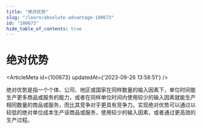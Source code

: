 ```yaml
---
title: "绝对优势"
slug: "/learn/absolute-advantage-100673"
id: "100673"
hide_table_of_contents: true
---
```



# 绝对优势

<ArticleMeta id={100673} updatedAt={'2023-09-26 13:58:51'} />
<div className='border-solid border-b border-t-0 my-4 border-[var(--ifm-color-gray-300)]' />

绝对优势是指一个个体、公司、地区或国家在同样数量的输入因素下，单位时间能生产更多商品或服务的能力，或者在同样单位时间内使用较少的输入因素就能生产相同数量的商品或服务，而比其竞争对手更具有竞争力。实现绝对优势可以通过以较低的绝对单位成本生产该商品或服务，使用较少的输入因素，或者通过更高效的生产过程。
